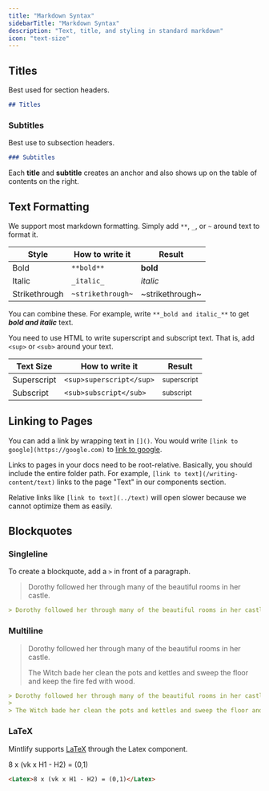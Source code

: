 ```yaml
---
title: "Markdown Syntax"
sidebarTitle: "Markdown Syntax"
description: "Text, title, and styling in standard markdown"
icon: "text-size"
---
```


## Titles

Best used for section headers.

```md
## Titles
```

### Subtitles

Best use to subsection headers.

```md
### Subtitles
```

<Tip>

Each **title** and **subtitle** creates an anchor and also shows up on the table of contents on the right.

</Tip>

## Text Formatting

We support most markdown formatting. Simply add `**`, `_`, or `~` around text to format it.

| Style         | How to write it   | Result          |
| ------------- | ----------------- | --------------- |
| Bold          | `**bold**`        | **bold**        |
| Italic        | `_italic_`        | _italic_        |
| Strikethrough | `~strikethrough~` | ~strikethrough~ |

You can combine these. For example, write `**_bold and italic_**` to get **_bold and italic_** text.

You need to use HTML to write superscript and subscript text. That is, add `<sup>` or `<sub>` around your text.

| Text Size   | How to write it          | Result                 |
| ----------- | ------------------------ | ---------------------- |
| Superscript | `<sup>superscript</sup>` | <sup>superscript</sup> |
| Subscript   | `<sub>subscript</sub>`   | <sub>subscript</sub>   |

## Linking to Pages

You can add a link by wrapping text in `[]()`. You would write `[link to google](https://google.com)` to [link to google](https://google.com).

Links to pages in your docs need to be root-relative. Basically, you should include the entire folder path. For example, `[link to text](/writing-content/text)` links to the page "Text" in our components section.

Relative links like `[link to text](../text)` will open slower because we cannot optimize them as easily.

## Blockquotes

### Singleline

To create a blockquote, add a `>` in front of a paragraph.

> Dorothy followed her through many of the beautiful rooms in her castle.

```md
> Dorothy followed her through many of the beautiful rooms in her castle.
```

### Multiline

> Dorothy followed her through many of the beautiful rooms in her castle.
>
> The Witch bade her clean the pots and kettles and sweep the floor and keep the fire fed with wood.

```md
> Dorothy followed her through many of the beautiful rooms in her castle.
>
> The Witch bade her clean the pots and kettles and sweep the floor and keep the fire fed with wood.
```

### LaTeX

Mintlify supports [LaTeX](https://www.latex-project.org) through the Latex component.

<Latex>8 x (vk x H1 - H2) = (0,1)</Latex>

```md
<Latex>8 x (vk x H1 - H2) = (0,1)</Latex>
```
